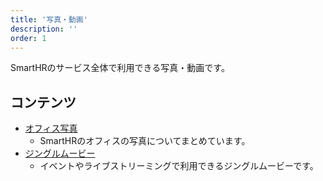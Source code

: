 ```yaml
---
title: '写真・動画'
description: ''
order: 1
---
```




SmartHRのサービス全体で利用できる写真・動画です。

## コンテンツ

- [オフィス写真](/photography-office/)
    - SmartHRのオフィスの写真についてまとめています。
- [ジングルムービー](/jingle-movie/)
    - イベントやライブストリーミングで利用できるジングルムービーです。
        <VideoEmbed
        poster="/images/jingle_movie_thumb.png"
        source="/video/jingle_movie.mp4"
        title="SmartHR jingle movie"
        youtubeUrl="https://www.youtube.com/watch?v=EKpYFkLSIjY"/>
